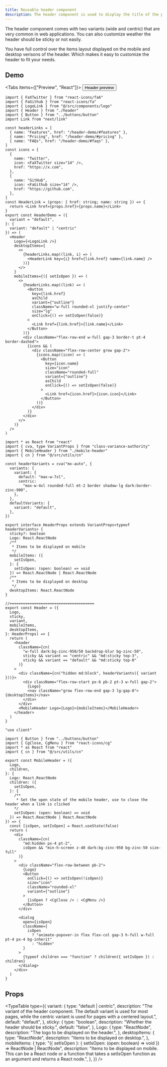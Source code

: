 ```yaml
---
title: Reusable header component
description: The header component is used to display the title of the page and the navigation links.
---
```



The header component comes with two variants (wide and centric) that are very common in web applications. You can also customize weather the header should be sticky or not easily.

You have full control over the items layout displayed on the mobile and desktop verisons of the header. Which makes it easy to customize the header to fit your needs.

## Demo

<Tabs items={["Preview", "React"]}>
  <Tab value="Preview" className="pt-4 flex-row-center">
  <Button asChild>
    <Link href="/header-demo">Header preview</Link>
  </Button>
  </Tab>
  <Tab value="React">

```tsx title="Usage.tsx"
import { FaXTwitter } from "react-icons/fa6"
import { FaGithub } from "react-icons/fa"
import { LogoLink } from "@/src/components/logo"
import { Header } from "./header"
import { Button } from "../buttons/button"
import Link from "next/link"

const headerLinks = [
  { name: "Features", href: "/header-demo/#features" },
  { name: "Pricing", href: "/header-demo/#pricing" },
  { name: "FAQs", href: "/header-demo/#faqs" },
]
const icons = [
  {
    name: "Twitter",
    icon: <FaXTwitter size="14" />,
    href: "https://x.com",
  },
  {
    name: "GitHub",
    icon: <FaGithub size="14" />,
    href: "https://github.com",
  },
]
const HeaderLink = (props: { href: string; name: string }) => {
  return <Link href={props.href}>{props.name}</Link>
}
export const HeaderDemo = ({
  variant = "default",
}: {
  variant: "default" | "centric"
}) => (
  <Header
    Logo={<LogoLink />}
    desktopItems={
      <>
        {headerLinks.map((link, i) => (
          <HeaderLink key={i} href={link.href} name={link.name} />
        ))}
      </>
    }
    mobileItems={({ setIsOpen }) => (
      <>
        {headerLinks.map((link) => (
          <Button
            key={link.href}
            asChild
            variant={"outline"}
            className="w-full rounded-xl justify-center"
            size="lg"
            onClick={() => setIsOpen(false)}
          >
            <Link href={link.href}>{link.name}</Link>
          </Button>
        ))}
        <div className="flex-row-end w-full gap-3 border-t pt-4 border-dashed">
          {icons && (
            <div className="flex-row-center grow gap-2">
              {icons.map((icon) => (
                <Button
                  key={icon.name}
                  size="icon"
                  className="rounded-full"
                  variant={"outline"}
                  asChild
                  onClick={() => setIsOpen(false)}
                >
                  <Link href={icon.href}>{icon.icon}</Link>
                </Button>
              ))}
            </div>
          )}
        </div>
      </>
    )}
  />
)
```

```tsx title="header.tsx"
import * as React from "react"
import { cva, type VariantProps } from "class-variance-authority"
import { MobileHeader } from "./mobile-header"
import { cn } from "@/src/utils/cn"

const headerVariants = cva("mx-auto", {
  variants: {
    variant: {
      default: "max-w-7xl",
      centric:
        "max-w-4xl rounded-full mt-2 border shadow-lg dark:border-zinc-900",
    },
  },
  defaultVariants: {
    variant: "default",
  },
})

export interface HeaderProps extends VariantProps<typeof headerVariants> {
  sticky?: boolean
  Logo: React.ReactNode
  /**
   * Items to be displayed on mobile
   */
  mobileItems: ({
    setIsOpen,
  }: {
    setIsOpen: (open: boolean) => void
  }) => React.ReactNode | React.ReactNode
  /**
   * Items to be displayed on desktop
   */
  desktopItems: React.ReactNode
}

//======================================
export const Header = ({
  Logo,
  sticky,
  variant,
  mobileItems,
  desktopItems,
}: HeaderProps) => {
  return (
    <header
      className={cn(
        "w-full dark:bg-zinc-950/50 backdrop-blur bg-zinc-50",
        sticky && variant == "centric" && "md:sticky top-3",
        sticky && variant == "default" && "md:sticky top-0"
      )}
    >
      <div className={cn("hidden md:block", headerVariants({ variant }))}>
        <div className="flex-row-start px-6 pb-2 pt-3 w-full gap-2">
          {Logo}
          <nav className="grow flex-row-end gap-3 lg:gap-8">{desktopItems}</nav>
        </div>
      </div>
      <MobileHeader Logo={Logo}>{mobileItems}</MobileHeader>
    </header>
  )
}

```

```tsx title="moible-header.tsx"
"use client"

import { Button } from "../buttons/button"
import { CgClose, CgMenu } from "react-icons/cg"
import * as React from "react"
import { cn } from "@/src/utils/cn"

export const MobileHeader = ({
  Logo,
  children,
}: {
  Logo: React.ReactNode
  children: ({
    setIsOpen,
  }: {
    /**
     * Set the open state of the mobile header, use to close the header when a link is clicked
    */
    setIsOpen: (open: boolean) => void
  }) => React.ReactNode | React.ReactNode
}) => {
  const [isOpen, setIsOpen] = React.useState(false)
  return (
    <div
      className={cn(
        "md:hidden px-4 pt-2",
        isOpen && "min-h-screen z-40 dark:bg-zinc-950 bg-zinc-50 size-full"
      )}
    >
      <div className="flex-row-between pb-2">
        {Logo}
        <Button
          onClick={() => setIsOpen(!isOpen)}
          size="icon"
          className="rounded-xl"
          variant={"outline"}
        >
          {isOpen ? <CgClose /> : <CgMenu />}
        </Button>
      </div>

      <dialog
        open={isOpen}
        className={
          isOpen
            ? "animate-popover-in flex flex-col gap-3 h-full w-full pt-4 px-4 bg-inherit"
            : "hidden"
        }
      >
        {typeof children === "function" ? children({ setIsOpen }) : children}
      </dialog>
    </div>
  )
}
```

</Tab>
</Tabs>

## Props

<TypeTable
  type={{
    variant: {
      type: "default | centric",
      description:
        "The variant of the header component. The default variant is used for most pages, while the centric variant is used for pages with a centered layout.",
      default: "default",
    },
    sticky: {
      type: "boolean",
      description: "Whether the header should be sticky.",
      default: "false",
    },
    Logo: {
      type: "ReactNode",
      description: "The logo to be displayed on the header.",
    },
    desktopItems: {
      type: "ReactNode",
      description: "Items to be displayed on desktop.",
    },
    mobileItems: {
      type: "({ setIsOpen }: { setIsOpen: (open: boolean) => void }) => ReactNode | ReactNode",
      description:
        "Items to be displayed on mobile. This can be a React node or a function that takes a setIsOpen function as an argument and returns a React node.",
    },
  }}
/>
